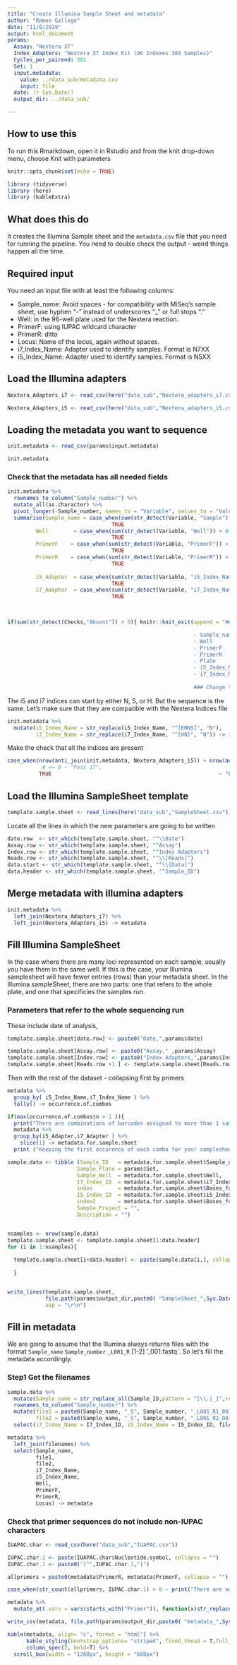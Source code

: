 ```yaml
---
title: "Create Illumina Sample Sheet and metadata"
author: "Ramon Gallego"
date: "11/8/2019"
output: html_document
params: 
  Assay: "Nextera XT"
  Index_Adapters: "Nextera XT Index Kit (96 Indexes 384 Samples)"
  Cycles_per_pairend: 301
  Set: 1
  input.metadata: 
    value: ../data_sub/metadata.csv
    input: file
  date: !r Sys.Date()
  output_dir: ../data_sub/

---
```

## How to use this

To run this Rmarkdown, open it in Rstudio and from the knit drop-down menu, choose Knit with parameters
```r
knitr::opts_chunk$set(echo = TRUE)

library (tidyverse)
library (here)
library (kableExtra)

```

## What does this do

It creates the Illumina Sample sheet and the `metadata.csv` file that you need for running the pipeline. You need to double check the output - weird things happen all the time.

## Required input

You need an input file with at least the following columns:

  - Sample_name: Avoid spaces - for compatibility with MiSeq's sample sheet, use hyphen "-" instead of underscores "_" or full stops "."
  - Well:  in the 96-well plate used for the Nextera reaction. 
  - PrimerF: using IUPAC wildcard character
  - PrimerR: ditto
  - Locus: Name of the locus, again without spaces.
  - i7_Index_Name: Adapter used to identify samples. Format is N7XX
  - i5_Index_Name: Adapter used to identify samples. Format is N5XX

## Load the Illumina adapters

```r

Nextera_Adapters_i7 <- read_csv(here("data_sub","Nextera_adapters_i7.csv"))

Nextera_Adapters_i5 <- read_csv(here("data_sub","Nextera_adapters_i5.csv")) 

```

## Loading the metadata you want to sequence

```r

init.metadata <- read_csv(params$input.metadata)

init.metadata

```

### Check that the metadata has all needed fields

```r

init.metadata %>% 
  rownames_to_column("Sample_number") %>% 
  mutate_all(as.character) %>% 
  pivot_longer(-Sample_number, names_to = "Variable", values_to = "Value") %>% 
  summarise(Sample_name = case_when(sum(str_detect(Variable, "Sample")) > 0 ~ "Present",
                                 TRUE                                    ~ "Absent"),
         Well        = case_when(sum(str_detect(Variable, "Well")) > 0 ~ "Present",
                                 TRUE                                    ~ "Absent"),
         PrimerF    = case_when(sum(str_detect(Variable, "PrimerF")) > 0 ~ "Present",
                                 TRUE                                    ~ "Absent"),
         PrimerR    = case_when(sum(str_detect(Variable, "PrimerR")) > 0 ~ "Present",
                                 TRUE                                    ~ "Absent"),
         
         i5_Adapter  = case_when(sum(str_detect(Variable, "i5_Index_Name")) > 0 ~ "Present",
                                 TRUE                                    ~ "Absent"),
         i7_Adapter  = case_when(sum(str_detect(Variable, "i7_Index_Name")) > 0 ~ "Present",
                                 TRUE                                    ~ "Absent")) -> Checks
  


if(sum(str_detect(Checks,"Absent")) > 0){ knitr::knit_exit(append = "## ERROR: Initial metadata is missing some of the key column names: 

                                                           - Sample_name
                                                           - Well
                                                           - PrimerF
                                                           - PrimerR
                                                           - Plate
                                                           - i5_Index_Name
                                                           - i7_Index_Name
                                                           
                                                           ### Change the column names / add the infromation to your csv file")}

```
The i5 and i7 indices can start by  either N, S, or H. But the sequence is the same. Let's make sure that they are compatible with the Nextera Indices file

```r

init.metadata %>% 
  mutate(i5_Index_Name = str_replace(i5_Index_Name, "^[EHNS]", "N"),
         i7_Index_Name = str_replace(i7_Index_Name, "^[HN]", "N")) -> init.metadata

```

Make the check that all the indices are present

```r

case_when(nrow(anti_join(init.metadata, Nextera_Adapters_i5)) + nrow(anti_join(init.metadata, Nextera_Adapters_i7)) == 0 ~ "All indices present in the  dataset",
           # == 0 ~ "Pass i7",
          TRUE                                                     ~ "Either some of the i5 or the i7 indices are not present in the Nextera Indices list - That will result in NAs in the final Sample Sheet")

```



## Load the Illumina SampleSheet template



```r

template.sample.sheet <- read_lines(here("data_sub","SampleSheet.csv"))

```

Locate all the lines in which the new parameters are going to be written

```r


date.row  <- str_which(template.sample.sheet, "^\\Date")
Assay.row <- str_which(template.sample.sheet, "^Assay")
Index.row <- str_which(template.sample.sheet, "^Index Adapters")
Reads.row <- str_which(template.sample.sheet, "^\\[Reads]")
data.start <- str_which(template.sample.sheet, "^\\[Data]")
data.header <- str_which(template.sample.sheet, "^Sample_ID")

```



## Merge metadata with illumina adapters

```r

init.metadata %>% 
  left_join(Nextera_Adapters_i7) %>% 
  left_join(Nextera_Adapters_i5) -> metadata

```

## Fill Illumina SampleSheet

In the case where there are many loci represented on each sample, usually you have them in the same well. If this is the case, your Illumina samplesheet will have fewer entries (rows) than your metadata sheet. In the Illumina sampleSheet, there are two parts: one that refers to the whole plate, and one that specificies the samples run.

### Parameters that refer to the whole sequencing run

These include date of analysis, 

```r
template.sample.sheet[date.row] <- paste0("Date,",params$date)

template.sample.sheet[Assay.row] <- paste0("Assay," ,params$Assay)
template.sample.sheet[Index.row] <- paste0("Index Adapters,",params$Index_Adapters)
template.sample.sheet[Reads.row +1 ] <- template.sample.sheet[Reads.row + 2] <- params$Cycles_per_pairend
```

Then with the rest of the dataset - collapsing first by primers

```r

metadata %>% 
  group_by( i5_Index_Name,i7_Index_Name ) %>% 
  tally() -> occurrence.of.combos

if(max(occurrence.of.combos$n > 1 )){
  print("There are combinations of barcodes assigned to more than 1 sample - Please Check they have different PCR primers so you can separate them after")
  metadata %>% 
  group_by(i5_Adapter,i7_Adapter ) %>% 
    slice(1) -> metadata.for.sample.sheet
  print ("Keeping the first occurence of each combo for your samplesheet")}else{metadata.for.sample.sheet <- metadata}
```


```r
sample.data <- tibble (Sample_ID   = metadata.for.sample.sheet$Sample_name,
                      Sample_Plate = params$Set,
                      Sample_Well  = metadata.for.sample.sheet$Well,
                      I7_Index_ID  = metadata.for.sample.sheet$i7_Index_Name,
                      index        = metadata.for.sample.sheet$Bases_for_Sample_Sheet_i7,
                      I5_Index_ID  = metadata.for.sample.sheet$i5_Index_Name,
                      index2       = metadata.for.sample.sheet$Bases_for_Sample_Sheet_i5,
                      Sample_Project = "", 
                      Description = "") 


nsamples <- nrow(sample.data)
template.sample.sheet <- template.sample.sheet[1:data.header]
for (i in 1:nsamples){
  
  template.sample.sheet[i+data.header] <- paste(sample.data[i,], collapse = ",") 
  
  }


write_lines(template.sample.sheet, 
            file.path(params$output_dir,paste0( "SampleSheet_",Sys.Date(),".csv")),
            sep = "\r\n")
```

## Fill in metadata


We are going to assume that the Illumina always returns files with the format `Sample_name` `Sample_number` `_L001_R` [1-2] '_001.fastq`. So let's fill the metadata accordingly.

### Step1 Get the filenames

```r

sample.data %>% 
  mutate(Sample_name = str_replace_all(Sample_ID,pattern = "[\\.|_]",replacement = "-")) %>%
  rownames_to_column("Sample_number") %>% 
  mutate(file1 = paste0(Sample_name, "_S", Sample_number, "_L001_R1_001.fastq"),
         file2 = paste0(Sample_name, "_S", Sample_number, "_L001_R2_001.fastq")) %>% 
  select(i7_Index_Name = I7_Index_ID, i5_Index_Name = I5_Index_ID, file1, file2) -> filenames
```


```r
metadata %>%
  left_join(filenames) %>% 
  select(Sample_name,
         file1,
         file2,
         i7_Index_Name,
         i5_Index_Name,
         Well,
         PrimerF,
         PrimerR,
         Locus) -> metadata

```

### Check that primer sequences do not include non-IUPAC characters

```r
IUAPAC.char <- read_csv(here("data_sub","IUAPAC.csv"))

IUPAC.char.1 <- paste(IUAPAC.char$Nucleotide.symbol, collapse = "")
IUPAC.char.1 <- paste0("[^",IUPAC.char.1,"]")

allprimers = paste0(metadata$PrimerR, metadata$PrimerF, collapse = "")

case_when(str_count(allprimers, IUPAC.char.1) > 0 ~ print("There are non-IUAPAC characters in your primers, changing them to N"))

metadata %>% 
  mutate_at(.vars = vars(starts_with("Primer")), function(x)str_replace_all(x, IUPAC.char.1, "N")) -> metadata

```


```r

write_csv(metadata, file.path(params$output_dir,paste0( "metadata_",Sys.Date(),".csv")))

kable(metadata, align= "c", format = "html") %>%
      kable_styling(bootstrap_options= "striped", fixed_thead = T,full_width = T, position = "center") %>%
      column_spec(2, bold=T) %>%
  scroll_box(width = "1200px", height = "600px")

```

